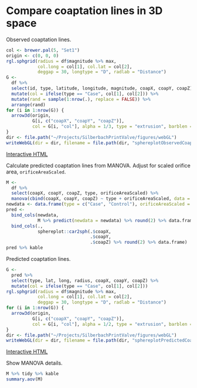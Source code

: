 # Compare coaptation lines in 3D space

Observed coaptation lines.

```r
col <- brewer.pal(5, "Set1")
origin <- c(0, 0, 0)
rgl.sphgrid(radius = df$magnitude %>% max,
            col.long = col[1], col.lat = col[2],
            deggap = 30, longtype = "D", radlab = "Distance")
G <- 
  df %>% 
  select(id, type, latitude, longitude, magnitude, coapX, coapY, coapZ) %>% 
  mutate(col = ifelse(type == "Case", col[1], col[2])) %>% 
  mutate(rand = sample(1:nrow(.), replace = FALSE)) %>% 
  arrange(rand)
for (i in 1:nrow(G)) {
  arrow3d(origin, 
          G[i, c("coapX", "coapY", "coapZ")], 
          col = G[i, "col"], alpha = 1/3, type = "extrusion", barblen = 1/60)
}
dir <- file.path("~/Projects/SilberbachPrintValve/figures/webGL")
writeWebGL(dir = dir, filename = file.path(dir, "sphereplotObservedCoapLines.html"), width = 1080)
```

[Interactive HTML](../figures/webGL/sphereplotObservedCoapLines.html)

Calculate predicted coaptation lines from MANOVA.
Adjust for scaled orifice area, `orificeAreaScaled`.

```r
M <-
  df %>% 
  select(coapX, coapY, coapZ, type, orificeAreaScaled) %>% 
  manova(cbind(coapX, coapY, coapZ) ~ type + orificeAreaScaled, data = .)
newdata <- data.frame(type = c("Case", "Control"), orificeAreaScaled = rep(0, 2))
pred <- 
  bind_cols(newdata,
            M %>% predict(newdata = newdata) %>% round(2) %>% data.frame) %>% 
  bind_cols(., 
            sphereplot::car2sph(.$coapX, 
                                .$coapY, 
                                .$coapZ) %>% round(2) %>% data.frame)
pred %>% kable
```

Predicted coaptation lines.

```r
G <- 
  pred %>% 
  select(type, lat, long, radius, coapX, coapY, coapZ) %>% 
  mutate(col = ifelse(type == "Case", col[1], col[2]))
rgl.sphgrid(radius = df$magnitude %>% max,
            col.long = col[1], col.lat = col[2],
            deggap = 30, longtype = "D", radlab = "Distance")
for (i in 1:nrow(G)) {
  arrow3d(origin, 
          G[i, c("coapX", "coapY", "coapZ")], 
          col = G[i, "col"], alpha = 1/2, type = "extrusion", barblen = 1/25)
}
dir <- file.path("~/Projects/SilberbachPrintValve/figures/webGL")
writeWebGL(dir = dir, filename = file.path(dir, "sphereplotPredictedCoapLines.html"), width = 1080)
```

[Interactive HTML](../figures/webGL/sphereplotPredictedCoapLines.html)

Show MANOVA details.

```r
M %>% tidy %>% kable
summary.aov(M)
```
